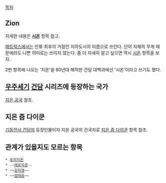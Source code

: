 [[목차]]
== Zion ==
자세한 내용은 '''[[시온]]''' 항목 참고.

[[매트릭스]]에서는 인류 최후의 거점인 지하도시의 이름으로 쓰인다. 단어 자체의 무게 때문에라도 나쁜 의미로는 쓰이지 않는다. 좀 더 자세히 알고 싶으면 역시 [[시온]] 항목을 보자.

2번 항목에 나오는 '지온'을 80년대 해적판 건담 대백과에선 '시온'이라고 쓰기도 했다.

== [[우주세기]] [[건담]] 시리즈에 등장하는 국가 ==
[[지온 공국]] 참조.

== 지온 즘 다이쿤 ==
[[기동전사 건담]]의 등장인물이자 지온 공국의 건국자로 [[지온 즘 다이쿤]] 항목 참조.

== 관계가 있을지도 모르는 항목 ==
 * [[로리지온]]
 * --[[에로지온]]--
 * ~~[[강지영]]~~
 * ~~[[엄태웅]]~~
